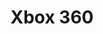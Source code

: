 ---
title: "Xbox 360"
meta_title: "Xbox 360 craft"
description: "Craft de Xbox 360"
rank: "c"
draft: false
name: "Xbox 360"
recipe_img: "https://wiki.pokexgames.com/images/9/9a/Xbox_360.png"
level: 52
craft_time: 36000
result: 1
value_npc: 1
ingredients:
  - name: "Electric Tail"
    quantity: 3
    item_img: "https://wiki.pokexgames.com/images/1/15/Electric_Tail.png"
    value_npc: 1
  - name: "Electronic Scraps"
    quantity: 10
    item_img: "https://wiki.pokexgames.com/images/c/cb/Electronic_Scraps.png"
    value_npc: 1
  - name: "Gift Bag"
    quantity: 18
    item_img: "https://wiki.pokexgames.com/images/5/5a/Gift_Bag.png"
    value_npc: 1
  - name: "Magnet"
    quantity: 11
    item_img: "https://wiki.pokexgames.com/images/6/6d/Magnet1.png"
    value_npc: 1
  - name: "Iron Bar"
    quantity: 40
    item_img: "https://wiki.pokexgames.com/images/6/6c/Iron_Bar.png"
    value_npc: 1
---